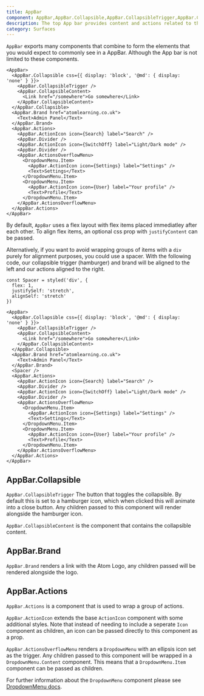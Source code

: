 ```yaml
---
title: AppBar
component: AppBar,AppBar.Collapsible,AppBar.CollapsibleTrigger,AppBar.CollapsibleContent,AppBar.Brand,AppBar.Actions,AppBar.ActionIcon,AppBar.ActionsOverflowMenu
description: The top App bar provides content and actions related to the current screen. It's used for branding, screen titles, navigation, and actions.
category: Surfaces
---
```


`AppBar` exports many components that combine to form the elements that you would expect to commonly see in a AppBar. Although the App bar is not limited to these components.

```tsx preview
<AppBar>
  <AppBar.Collapsible css={{ display: 'block', '@md': { display: 'none' } }}>
    <AppBar.CollapsibleTrigger />
    <AppBar.CollapsibleContent>
      <Link href="/somewhere">Go somewhere</Link>
    </AppBar.CollapsibleContent>
  </AppBar.Collapsible>
  <AppBar.Brand href="atomlearning.co.uk">
    <Text>Admin Panel</Text>
  </AppBar.Brand>
  <AppBar.Actions>
    <AppBar.ActionIcon icon={Search} label="Search" />
    <AppBar.Divider />
    <AppBar.ActionIcon icon={SwitchOff} label="Light/Dark mode" />
    <AppBar.Divider />
    <AppBar.ActionsOverflowMenu>
      <DropdownMenu.Item>
        <AppBar.ActionIcon icon={Settings} label="Settings" />
        <Text>Settings</Text>
      </DropdownMenu.Item>
      <DropdownMenu.Item>
        <AppBar.ActionIcon icon={User} label="Your profile" />
        <Text>Profile</Text>
      </DropdownMenu.Item>
    </AppBar.ActionsOverflowMenu>
  </AppBar.Actions>
</AppBar>
```

By default, `AppBar` uses a flex layout with flex items placed immediatley after each other. To align flex items, an optional css prop with `justifyContent` can be passed.

Alternatively, if you want to avoid wrapping groups of items with a `div` purely for alignment purposes, you could use a spacer.
With the following code, our collapsible trigger (hamburger) and brand will be aligned to the left and our actions aligned to the right.

```tsx preview
const Spacer = styled('div', {
  flex: 1,
  justifySelf: 'stretch',
  alignSelf: 'stretch'
})

<AppBar>
  <AppBar.Collapsible css={{ display: 'block', '@md': { display: 'none' } }}>
    <AppBar.CollapsibleTrigger />
    <AppBar.CollapsibleContent>
      <Link href="/somewhere">Go somewhere</Link>
    </AppBar.CollapsibleContent>
  </AppBar.Collapsible>
  <AppBar.Brand href="atomlearning.co.uk">
    <Text>Admin Panel</Text>
  </AppBar.Brand>
  <Spacer />
  <AppBar.Actions>
    <AppBar.ActionIcon icon={Search} label="Search" />
    <AppBar.Divider />
    <AppBar.ActionIcon icon={SwitchOff} label="Light/Dark mode" />
    <AppBar.Divider />
    <AppBar.ActionsOverflowMenu>
      <DropdownMenu.Item>
        <AppBar.ActionIcon icon={Settings} label="Settings" />
        <Text>Settings</Text>
      </DropdownMenu.Item>
      <DropdownMenu.Item>
        <AppBar.ActionIcon icon={User} label="Your profile" />
        <Text>Profile</Text>
      </DropdownMenu.Item>
    </AppBar.ActionsOverflowMenu>
  </AppBar.Actions>
</AppBar>
```

## AppBar.Collapsible

`AppBar.CollapsibleTrigger` The button that toggles the collapsible. By default this is set to a hamburger icon, which when clicked this will animate into a close button. Any children passed to this component will render alongside the hamburger icon.

`AppBar.CollapsibleContent` is the component that contains the collapsible content.

## AppBar.Brand

`AppBar.Brand` renders a link with the Atom Logo, any children passed will be rendered alongside the logo.

## AppBar.Actions

`AppBar.Actions` is a component that is used to wrap a group of actions.

`AppBar.ActionIcon` extends the base `ActionIcon` component with some additional styles.
Note that instead of needing to include a seperate `Icon` component as children, an icon can be passed directly to this component as a prop.

`AppBar.ActionsOverflowMenu` renders a `DropdownMenu` with an ellipsis icon set as the trigger.
Any children passed to this component will be wrapped in a `DropdownMenu.Content` component.
This means that a `DropdownMenu.Item` component can be passed as children.

For further information about the `DropdownMenu` component please see [DropdownMenu docs](https://design.atomlearning.technology/components/dropdown-menu).
